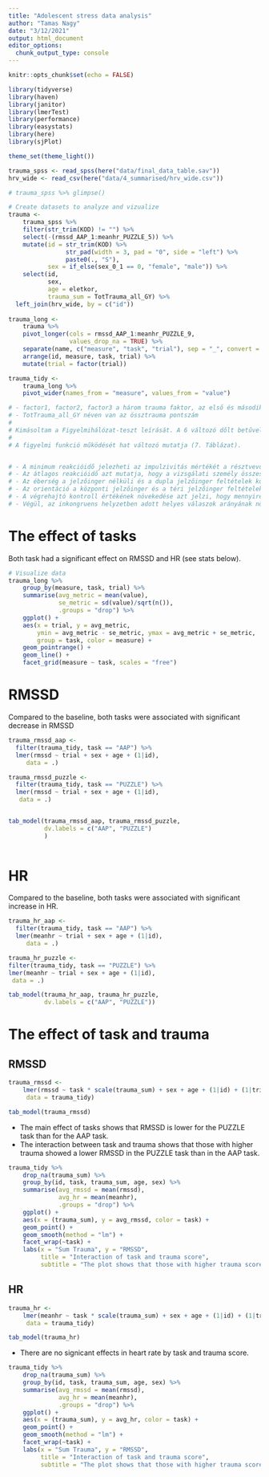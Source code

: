 ```yaml
---
title: "Adolescent stress data analysis"
author: "Tamas Nagy"
date: "3/12/2021"
output: html_document
editor_options: 
  chunk_output_type: console
---
```


```r
knitr::opts_chunk$set(echo = FALSE)

library(tidyverse)
library(haven)
library(janitor)
library(lmerTest)
library(performance)
library(easystats)
library(here)
library(sjPlot)

theme_set(theme_light())
```

```r
trauma_spss <- read_spss(here("data/final_data_table.sav"))
hrv_wide <- read_csv(here("data/4_summarised/hrv_wide.csv"))

# trauma_spss %>% glimpse()

# Create datasets to analyze and vizualize
trauma <- 
    trauma_spss %>% 
    filter(str_trim(KOD) != "") %>% 
    select(-(rmssd_AAP_1:meanhr_PUZZLE_5)) %>% 
    mutate(id = str_trim(KOD) %>% 
                str_pad(width = 3, pad = "0", side = "left") %>% 
                paste0(., "S"),
           sex = if_else(sex_0_1 == 0, "female", "male")) %>% 
    select(id, 
           sex, 
           age = eletkor, 
           trauma_sum = TotTrauma_all_GY) %>% 
  left_join(hrv_wide, by = c("id"))
    
trauma_long <-
    trauma %>% 
    pivot_longer(cols = rmssd_AAP_1:meanhr_PUZZLE_9, 
                 values_drop_na = TRUE) %>% 
    separate(name, c("measure", "task", "trial"), sep = "_", convert = TRUE) %>% 
    arrange(id, measure, task, trial) %>% 
    mutate(trial = factor(trial)) 

trauma_tidy <- 
    trauma_long %>% 
    pivot_wider(names_from = "measure", values_from = "value")
```


```r
# - factor1, factor2, factor3 a három trauma faktor, az első és másodikból szerepel transzformált változat is (tr_fac1 és tr_fac2). az első alapból normáleloszlású volt, a transzformációval együtt mindhárom
# - TotTrauma_all_GY néven van az össztrauma pontszám
# 
# Kimásoltam a Figyelmihálózat-teszt leírását. A 6 változó dőlt betűvel van írva.
# 
# A figyelmi funkció működését hat változó mutatja (7. Táblázat).


# - A minimum reakcióidő jelezheti az impulzivitás mértékét a résztvevő válaszadásában, minél kisebb a minimum, annál rövidebb idő alatt reagál az inger bemutatását követően.
# - Az átlagos reakcióidő azt mutatja, hogy a vizsgálati személy összességében milyen sebességgel reagál az ingerekre, minél magasabb az érték, annál lassabb a reakció. A feladatban felmérésre került a három figyelmi hálózat.
# - Az éberség a jelzőinger nélküli és a dupla jelzőinger feltételek közti reakcióidő különbséget mutatja, minél nagyobb az érték, annál rosszabb a teljesítmény.
# - Az orientáció a központi jelzőinger és a téri jelzőinger feltételek közti eltérést mutatja, értékének növekedése szintén a teljesítmény romlását jelzi.
# - A végrehajtó kontroll értékének növekedése azt jelzi, hogy mennyire zavarják össze a résztvevőt az inkongruens ingerek (az inkongruens és kongruens próbák összehasonlítása alapján). Minél nagyobb az értéke, annál gyengébb a végrehajtó kontroll működése.
# - Végül, az inkongruens helyzetben adott helyes válaszok arányának növekedése a teljesítmény javulására utal: minél nagyobb az érték, annál több helyes választ adott a személy az inkongruens feltételben (amikor az elterelő inger a célingerrel ellentétes irányba mutat).
```


# The effect of tasks

Both task had a significant effect on RMSSD and HR (see stats below).

```r
# Visualize data
trauma_long %>% 
    group_by(measure, task, trial) %>% 
    summarise(avg_metric = mean(value),
              se_metric = sd(value)/sqrt(n()), 
              .groups = "drop") %>% 
    ggplot() +
    aes(x = trial, y = avg_metric, 
        ymin = avg_metric - se_metric, ymax = avg_metric + se_metric,
        group = task, color = measure) +
    geom_pointrange() +
    geom_line() +
    facet_grid(measure ~ task, scales = "free")
```

# RMSSD 

Compared to the baseline, both tasks were associated with significant decrease in RMSSD

```r
trauma_rmssd_aap <-
  filter(trauma_tidy, task == "AAP") %>% 
  lmer(rmssd ~ trial + sex + age + (1|id), 
     data = .)

trauma_rmssd_puzzle <-
  filter(trauma_tidy, task == "PUZZLE") %>% 
  lmer(rmssd ~ trial + sex + age + (1|id), 
   data = .)


tab_model(trauma_rmssd_aap, trauma_rmssd_puzzle, 
          dv.labels = c("AAP", "PUZZLE")
          )
    
```

# HR 

Compared to the baseline, both tasks were associated with significant increase in HR.

```r
trauma_hr_aap <-
  filter(trauma_tidy, task == "AAP") %>% 
  lmer(meanhr ~ trial + sex + age + (1|id), 
     data = .)

trauma_hr_puzzle <-
filter(trauma_tidy, task == "PUZZLE") %>% 
lmer(meanhr ~ trial + sex + age + (1|id), 
 data = .)

tab_model(trauma_hr_aap, trauma_hr_puzzle, 
          dv.labels = c("AAP", "PUZZLE"))

```



# The effect of task and trauma
## RMSSD

```r
trauma_rmssd <-
    lmer(rmssd ~ task * scale(trauma_sum) + sex + age + (1|id) + (1|trial), 
     data = trauma_tidy)

tab_model(trauma_rmssd)

```

- The main effect of tasks shows that RMSSD is lower for the PUZZLE task than for the AAP task.
- The interaction between task and trauma shows that those with higher trauma showed a lower RMSSD in the PUZZLE task than in the AAP task.

```r
trauma_tidy %>% 
    drop_na(trauma_sum) %>% 
    group_by(id, task, trauma_sum, age, sex) %>% 
    summarise(avg_rmssd = mean(rmssd),
              avg_hr = mean(meanhr), 
              .groups = "drop") %>% 
    ggplot() +
    aes(x = (trauma_sum), y = avg_rmssd, color = task) +
    geom_point() +
    geom_smooth(method = "lm") +
    facet_wrap(~task) +
    labs(x = "Sum Trauma", y = "RMSSD",
         title = "Interaction of task and trauma score",
         subtitle = "The plot shows that those with higher trauma score had a lower RMSSD in the PUZZLE task than in the AAP task")
```

## HR

```r
trauma_hr <-
    lmer(meanhr ~ task * scale(trauma_sum) + sex + age + (1|id) + (1|trial), 
     data = trauma_tidy)

tab_model(trauma_hr)

```

- There are no signicant effects in heart rate by task and trauma score.

```r
trauma_tidy %>% 
    drop_na(trauma_sum) %>% 
    group_by(id, task, trauma_sum, age, sex) %>% 
    summarise(avg_rmssd = mean(rmssd),
              avg_hr = mean(meanhr), 
              .groups = "drop") %>% 
    ggplot() +
    aes(x = (trauma_sum), y = avg_hr, color = task) +
    geom_point() +
    geom_smooth(method = "lm") +
    facet_wrap(~task) +
    labs(x = "Sum Trauma", y = "RMSSD",
         title = "Interaction of task and trauma score",
         subtitle = "The plot shows that those with higher trauma score had a lower RMSSD in the PUZZLE task than in the AAP task")
```







